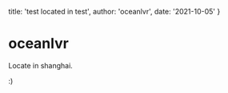   title: 'test located in test',
  author: 'oceanlvr',
  date: '2021-10-05'
}

# oceanlvr

Locate in shanghai.

:)
